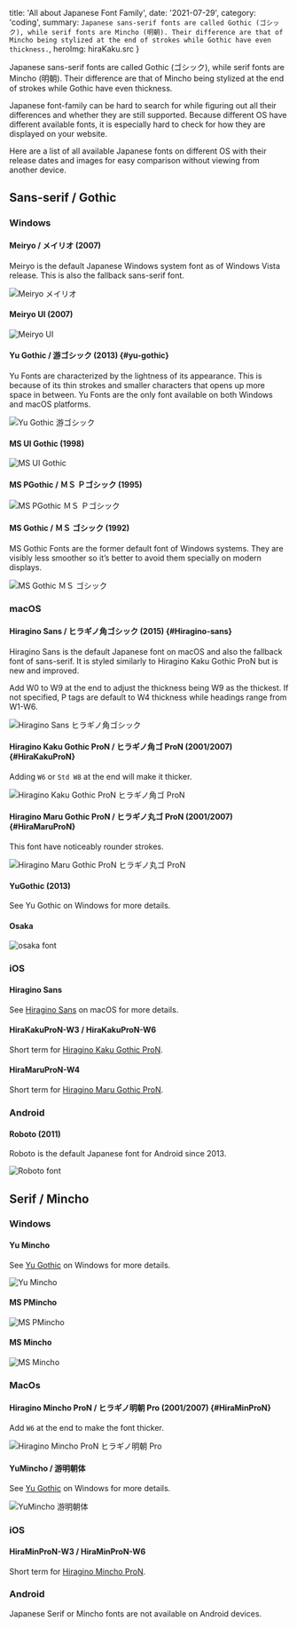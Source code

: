 

  title: 'All about Japanese Font Family',
  date: '2021-07-29',
  category: 'coding',
  summary: `Japanese sans-serif fonts are called Gothic (ゴシック), while serif fonts are Mincho (明朝). Their difference are that of Mincho being stylized at the end of strokes while Gothic have even thickness.`,
  heroImg: hiraKaku.src
}


Japanese sans-serif fonts are called Gothic (ゴシック), while serif fonts are Mincho (明朝). Their difference are that of Mincho being stylized at the end of strokes while Gothic have even thickness.

Japanese font-family can be hard to search for while figuring out all their differences and whether they are still supported. Because different OS have different available fonts, it is especially hard to check for how they are displayed on your website.

Here are a list of all available Japanese fonts on different OS with their release dates and images for easy comparison without viewing from another device.

## Sans-serif / Gothic

### Windows

#### Meiryo / メイリオ (2007)

Meiryo is the default Japanese Windows system font as of Windows Vista release. This is also the fallback sans-serif font.

<img src={meiryo} alt="Meiryo メイリオ" type="imgBlock" />

#### Meiryo UI (2007)

<img src={meiryoUi} alt="Meiryo UI" type="imgBlock" />

#### Yu Gothic / 游ゴシック (2013) {#yu-gothic}

Yu Fonts are characterized by the lightness of its appearance. This is because of its thin strokes and smaller characters that opens up more space in between. Yu Fonts are the only font available on both Windows and macOS platforms.

<img src={yuGothic} alt="Yu Gothic 游ゴシック" type="imgBlock" />

#### MS UI Gothic (1998)

<img src={msUigothic} alt="MS UI Gothic" type="imgBlock" />

#### MS PGothic / ＭＳ Ｐゴシック (1995)

<img src={msPgothic} alt="MS PGothic ＭＳ Ｐゴシック" type="imgBlock" />

#### MS Gothic / ＭＳ ゴシック (1992)

MS Gothic Fonts are the former default font of Windows systems. They are visibly less smoother so it’s better to avoid them specially on modern displays.

<img src={msGothic} alt="MS Gothic ＭＳ ゴシック" type="imgBlock" />

### macOS

#### Hiragino Sans / ヒラギノ角ゴシック (2015) {#Hiragino-sans}

Hiragino Sans is the default Japanese font on macOS and also the fallback font of sans-serif. It is styled similarly to Hiragino Kaku Gothic ProN but is new and improved.

Add W0 to W9 at the end to adjust the thickness being W9 as the thickest. If not specified, P tags are default to W4 thickness while headings range from W1-W6.

<img src={hiraSans} alt="Hiragino Sans ヒラギノ角ゴシック" type="imgBlock" />

#### Hiragino Kaku Gothic ProN / ヒラギノ角ゴ ProN (2001/2007) {#HiraKakuProN}

Adding `W6` or `Std W8` at the end will make it thicker.

<img src={hiraKaku} alt="Hiragino Kaku Gothic ProN ヒラギノ角ゴ ProN" type="imgBlock" />

#### Hiragino Maru Gothic ProN / ヒラギノ丸ゴ ProN (2001/2007) {#HiraMaruProN}

This font have noticeably rounder strokes.

<img src={hiraMaru} alt="Hiragino Maru Gothic ProN ヒラギノ丸ゴ ProN" type="imgBlock" />

#### YuGothic (2013)

See Yu Gothic on Windows for more details.

#### Osaka

<img src={osaka} alt="osaka font" type="imgBlock" />

### iOS

#### Hiragino Sans

See [Hiragino Sans](#Hiragino-sans) on macOS for more details.

#### HiraKakuProN-W3 / HiraKakuProN-W6

Short term for [Hiragino Kaku Gothic ProN](#HiraKakuProN).

#### HiraMaruProN-W4

Short term for [Hiragino Maru Gothic ProN](#HiraMaruProN).

### Android

#### Roboto (2011)

Roboto is the default Japanese font for Android since 2013.

<img src={roboto} alt="Roboto font" width={337} height={104} type="imgBlock" />

## Serif / Mincho

### Windows

#### Yu Mincho

See [Yu Gothic](#yu-gothic) on Windows for more details.

<img src={yuMincho} alt="Yu Mincho" type="imgBlock" />

#### MS PMincho

<img src={msPmincho} alt="MS PMincho" type="imgBlock" />

#### MS Mincho

<img src={msMincho} alt="MS Mincho" type="imgBlock" />

### MacOs

#### Hiragino Mincho ProN / ヒラギノ明朝 Pro (2001/2007) {#HiraMinProN}

Add `W6` at the end to make the font thicker.

<img src={hiraMin} alt="Hiragino Mincho ProN ヒラギノ明朝 Pro" type="imgBlock" />

#### YuMincho / 游明朝体

See [Yu Gothic](#yu-gothic) on Windows for more details.

<img src={yuMincho} alt="YuMincho 游明朝体" type="imgBlock" />

### iOS

#### HiraMinProN-W3 / HiraMinProN-W6

Short term for [Hiragino Mincho ProN](#HiraMinProN).

### Android

Japanese Serif or Mincho fonts are not available on Android devices.